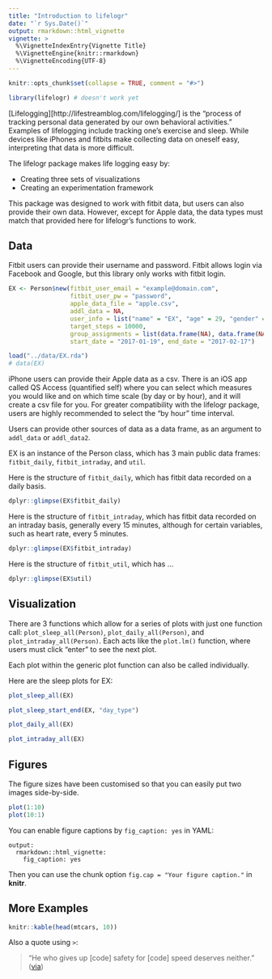 ```yaml
---
title: "Introduction to lifelogr"
date: "`r Sys.Date()`"
output: rmarkdown::html_vignette
vignette: >
  %\VignetteIndexEntry{Vignette Title}
  %\VignetteEngine{knitr::rmarkdown}
  %\VignetteEncoding{UTF-8}
---
```


```r
knitr::opts_chunk$set(collapse = TRUE, comment = "#>")
```

```r
library(lifelogr) # doesn't work yet
```


[Lifelogging][http://lifestreamblog.com/lifelogging/] is the "process of 
tracking personal data generated by our own behavioral activities."  Examples of
lifelogging include tracking one's exercise and sleep.  While devices like 
iPhones and fitbits make collecting data on oneself easy, interpreting that data
is more difficult.

The lifelogr package makes life logging easy by:

- Creating three sets of visualizations
- Creating an experimentation framework

This package was designed to work with fitbit data, but users can also
provide their own data.  However, except for Apple data, the data types must
match that provided here for lifelogr's functions to work.

## Data

Fitbit users can provide their username and password.  Fitbit allows login via
Facebook and Google, but this library only works with fitbit login.
```r
EX <- Person$new(fitbit_user_email = "example@domain.com", 
                 fitbit_user_pw = "password",
                 apple_data_file = "apple.csv",
                 addl_data = NA,
                 user_info = list("name" = "EX", "age" = 29, "gender" = "male"),
                 target_steps = 10000,
                 group_assignments = list(data.frame(NA), data.frame(NA)),
                 start_date = "2017-01-19", end_date = "2017-02-17")
```

```r
load("../data/EX.rda")
# data(EX)
```


iPhone users can provide their Apple data as a csv.  There is an iOS app called 
QS Access (quantified self) where you can select which measures you would like
and on which time scale (by day or by hour), and it will create a csv file for
you.  For greater compatibility with the lifelogr package, users are highly 
recommended to select the "by hour" time interval.

Users can provide other sources of data as a data frame, as an argument to 
`addl_data` or `addl_data2`.

EX is an instance of the Person class, which has 3 main public data frames:
`fitbit_daily`, `fitbit_intraday`, and `util`.

Here is the structure of `fitbit_daily`, which has fitbit data recorded on a
daily basis.
```r
dplyr::glimpse(EX$fitbit_daily)
```

Here is the structure of `fitbit_intraday`, which has fitbit data recorded on an
intraday basis, generally every 15 minutes, although for certain variables, such
as heart rate, every 5 minutes.
```r
dplyr::glimpse(EX$fitbit_intraday)
```


Here is the structure of `fitbit_util`, which has ...
```r
dplyr::glimpse(EX$util)
```

## Visualization

There are 3 functions which allow for a series of plots with just one function
call: `plot_sleep_all(Person)`, `plot_daily_all(Person)`, and 
`plot_intraday_all(Person)`.  Each acts like the `plot.lm()` function, where
users must click "enter" to see the next plot.

Each plot within the generic plot function can also be called individually.

Here are the sleep plots for EX:
```r
plot_sleep_all(EX)
```

```r
plot_sleep_start_end(EX, "day_type")
```


```r
plot_daily_all(EX)
```


```r
plot_intraday_all(EX)
```

## Figures

The figure sizes have been customised so that you can easily put two images side-by-side. 

```r
plot(1:10)
plot(10:1)
```

You can enable figure captions by `fig_caption: yes` in YAML:

    output:
      rmarkdown::html_vignette:
        fig_caption: yes

Then you can use the chunk option `fig.cap = "Your figure caption."` in **knitr**.

## More Examples

```r
knitr::kable(head(mtcars, 10))
```

Also a quote using `>`:

> "He who gives up [code] safety for [code] speed deserves neither."
([via](https://twitter.com/hadleywickham/status/504368538874703872))
